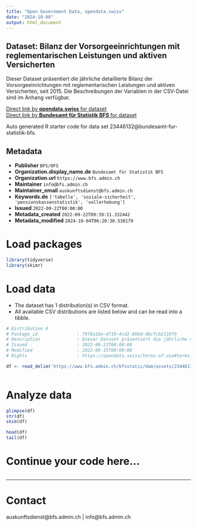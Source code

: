 ```yaml
---
title: "Open Government Data, opendata.swiss"
date: "2024-10-08"
output: html_document
---
```


## Dataset: Bilanz der Vorsorgeeinrichtungen mit reglementarischen Leistungen und aktiven Versicherten

Dieser Dataset präsentiert die jährliche detaillierte Bilanz der Vorsorgeeinrichtungen mit reglementarischen Leistungen und aktiven Versicherten, seit 2015. Die Beschreibungen der Variablen in der CSV-Datei sind im Anhang verfügbar.

[Direct link by **opendata.swiss** for dataset](https://opendata.swiss/de/dataset/bilanz-der-vorsorgeeinrichtungen-mit-reglementarischen-leistungen-und-aktiven-versicherten1)<br>
[Direct link by **Bundesamt für Statistik BFS** for dataset](https://www.bfs.admin.ch/asset/de/ts-x-13.03.03-PK-A.01.4.Z-a)

Auto generated R starter code for data set 23446132@bundesamt-fur-statistik-bfs.

## Metadata

- **Publisher** `BFS/OFS`
- **Organization.display_name.de** `Bundesamt für Statistik BFS`
- **Organization.url** `https://www.bfs.admin.ch`
- **Maintainer** `info@bfs.admin.ch`
- **Maintainer_email** `auskunftsdienst@bfs.admin.ch`
- **Keywords.de** `['tabelle', 'soziale-sicherheit', 'pensionskassenstatistik', 'vollerhebung']`
- **Issued** `2022-09-22T00:00:00`
- **Metadata_created** `2022-09-22T09:39:11.332442`
- **Metadata_modified** `2024-10-04T06:20:30.538179`


# Load packages

```r

library(tidyverse)
library(skimr)

```

# Load data

-   The dataset has 1 distribution(s) in CSV format.
-   All available CSV distributions are listed below and can be read into a tibble.

```r

# Distribution 0
# Package_id               : 79f6a16e-d710-4cd2-866d-d6cfcb2110f9
# Description              : Dieser Dataset präsentiert die jährliche detaillierte Bilanz der Vorsorgeeinrichtungen mit reglementarischen Leistungen und aktiven Versicherten, seit 2015. Die Beschreibungen der Variablen in der CSV-Datei sind im Anhang verfügbar.
# Issued                   : 2022-09-22T00:00:00
# Modified                 : 2022-09-15T00:00:00
# Rights                   : https://opendata.swiss/terms-of-use#terms_by_ask

df <- read_delim('https://www.bfs.admin.ch/bfsstatic/dam/assets/23446136/master')



```

# Analyze data

```r

glimpse(df)
str(df)
skim(df)

head(df)
tail(df)

```

# Continue your code here...

```r

```

------------------------------------------------------------------------

# Contact

auskunftsdienst@bfs.admin.ch | info@bfs.admin.ch

